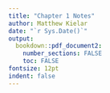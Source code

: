 ```yaml
---
title: "Chapter 1 Notes"
author: Matthew Kielar
date: "`r Sys.Date()`"
output:
  bookdown::pdf_document2:
    number_sections: FALSE
    toc: FALSE  
fontsize: 12pt
indent: false
---
```

